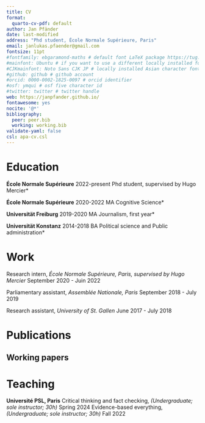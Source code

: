 ```yaml
---
title: CV
format:
  quarto-cv-pdf: default
author: Jan Pfänder
date: last-modified
address: "Phd student, École Normale Supérieure, Paris"
email: janlukas.pfaender@gmail.com
fontsize: 11pt
#fontfamily: ebgaramond-maths # default font LaTeX package https://tug.org/FontCatalogue/about.html
#mainfont: Ubuntu # if you want to use a different locally installed font
#CJKmainfont: Noto Sans CJK JP # locally installed Asian character font, must use with xelatex
#github: github # github account
#orcid: 0000-0002-1825-0097 # orcid identifier
#osf: ymqui # osf five character id
#twitter: twitter # twitter handle
web: https://janpfander.github.io/
fontawesome: yes
nocite: '@*'
bibliography: 
  peer: peer.bib
  working: working.bib
validate-yaml: false
csl: apa-cv.csl
---
```


# Education

**École Normale Supérieure** \hfill 2022-present \newline *Phd student, supervised by Hugo Mercier*

**École Normale Supérieure** \hfill 2020-2022 \newline *MA Cognitive Science*

**Universität Freiburg** \hfill 2019-2020 \newline *MA Journalism, first year*

**Universität Konstanz** \hfill 2014-2018 \newline *BA Political science and Public administration*

# Work

Research intern, *École Normale Supérieure, Paris, supervised by Hugo Mercier* \hfill September 2020 - Juin 2022

Parliamentary assistant, *Assemblée Nationale, Paris* \hfill September 2018 - July 2019

Research assistant, *University of St. Gallen* \hfill June 2017 - July 2018

# Publications

## Working papers

::: {#refs-working}
:::

# Teaching

**Université PSL, Paris** \newline Critical thinking and fact checking, *(Undergraduate; sole instructor; 30h)* \hfill Spring 2024 \newline Evidence-based everything, *(Undergraduate; sole instructor; 30h)* \hfill Fall 2022
